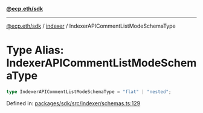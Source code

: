 [**@ecp.eth/sdk**](../../index.mdx)

***

[@ecp.eth/sdk](/sdk-reference/index.mdx) / [indexer](/sdk-reference/indexer/index.mdx) / IndexerAPICommentListModeSchemaType

# Type Alias: IndexerAPICommentListModeSchemaType

```ts
type IndexerAPICommentListModeSchemaType = "flat" | "nested";
```

Defined in: [packages/sdk/src/indexer/schemas.ts:129](https://github.com/ecp-eth/comments-monorepo/blob/main/packages/sdk/src/indexer/schemas.ts#L129)
